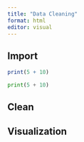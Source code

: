 ```yaml
---
title: "Data Cleaning"
format: html
editor: visual
---
```


## Import 

```r
print(5 + 10)
```

```python
print(5 + 10)
```


## Clean

## Visualization

